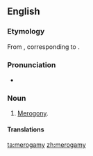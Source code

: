 ==English==

===Etymology===
From {{etyl|fr|en}} {{term|mérogamie|lang=fr}}, corresponding to {{confix|mero|gamy}}.

===Pronunciation===
* {{IPA|/mɪˈɹɒɡəmi/}}

===Noun===
{{en-noun|-}}

# {{context|biology|lang=en}} [[merogony|Merogony]].

====Translations====
{{trans-see|merogony}}

[[ta:merogamy]]
[[zh:merogamy]]